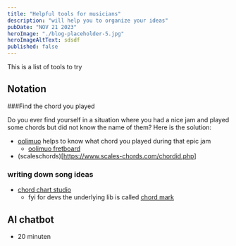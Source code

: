 ```yaml
---
title: "Helpful tools for musicians"
description: "will help you to organize your ideas"
pubDate: "NOV 21 2023"
heroImage: "./blog-placeholder-5.jpg"
heroImageAltText: sdsdf
published: false
---
```


This is a list of tools to try

## Notation

###Find the chord you played 

Do you ever find yourself in a situation where you had a nice jam and played some chords but did not know the name of them? Here is the solution:

- [oolimuo](https://www.oolimo.com/en/guitar-chords/analyze) helps to know what chord you played during that epic jam
  - [oolimuo fretboard](https://www.oolimo.com/en/chord-types/sus-add)
- (scaleschords)[https://www.scales-chords.com/chordid.php]

### writing down song ideas

- [chord chart studio](https://chord-chart-studio.netlify.app/app)
  - fyi for devs the underlying lib is called [chord mark](https://github.com/no-chris/chord-mark/)

## AI chatbot

- 20 minuten

